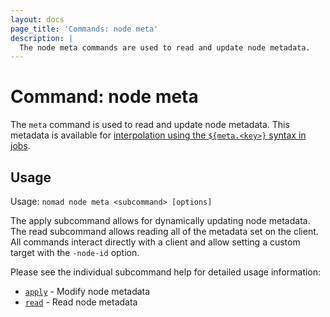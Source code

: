```yaml
---
layout: docs
page_title: 'Commands: node meta'
description: |
  The node meta commands are used to read and update node metadata.
---
```


# Command: node meta

The `meta` command is used to read and update node metadata. This metadata is
available for [interpolation using the `${meta.<key>}` syntax in jobs][interp].

## Usage

Usage: `nomad node meta <subcommand> [options]`

The apply subcommand allows for dynamically updating node metadata. The read
subcommand allows reading all of the metadata set on the client. All commands
interact directly with a client and allow setting a custom target with the
`-node-id` option.

Please see the individual subcommand help for detailed usage information:

 - [`apply`][apply] - Modify node metadata
 - [`read`][read] - Read node metadata

[interp]: /nomad/docs/runtime/interpolation#node-attributes
[apply]: /nomad/docs/commands/node/meta/apply
[read]: /nomad/docs/commands/node/meta/read
